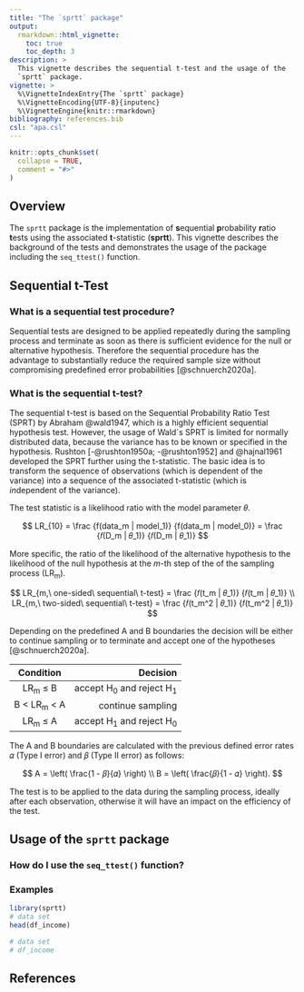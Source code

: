 ```yaml
---
title: "The `sprtt` package"
output:
  rmarkdown::html_vignette:
    toc: true
    toc_depth: 3
description: >
  This vignette describes the sequential t-test and the usage of the
  `sprtt` package.
vignette: >
  %\VignetteIndexEntry{The `sprtt` package}
  %\VignetteEncoding{UTF-8}{inputenc}
  %\VignetteEngine{knitr::rmarkdown}
bibliography: references.bib
csl: "apa.csl"
---
```


```r
knitr::opts_chunk$set(
  collapse = TRUE,
  comment = "#>"
)
```

## Overview

The `sprtt` package is the implementation of **s**equential **p**robability **r**atio **t**ests using the associated **t**-statistic (**sprtt**). This vignette describes the background of the tests and demonstrates the usage of the package including the `seq_ttest()` function.

## Sequential t-Test

### What is a sequential test procedure?

Sequential tests are designed to be applied repeatedly during the sampling process and terminate as soon as there is sufficient evidence for the null or alternative hypothesis. Therefore the sequential procedure has the advantage to substantially reduce the required sample size without compromising predefined error probabilities [@schnuerch2020a].

### What is the sequential t-test?

The sequential t-test is based on the Sequential Probability Ratio Test (SPRT) by Abraham @wald1947, which is a highly efficient sequential hypothesis test. However, the usage of Wald´s SPRT is limited for normally distributed data, because the variance has to be known or specified in the hypothesis. Rushton [-@rushton1950a; -@rushton1952] and @hajnal1961 developed the SPRT further using the t-statistic. The basic idea is to transform the sequence of observations (which is dependent of the variance) into a sequence of the associated t-statistic (which is *in*dependent of the variance).

The test statistic is a likelihood ratio with the model parameter 𝜃.

$$
LR_{10} 
= \frac {f(data_m | model_1)} {f(data_m | model_0)}
= \frac {𝑓(D_m | 𝜃_1)} {𝑓(D_m | 𝜃_1)} 
$$

More specific, the ratio of the likelihood of the alternative hypothesis to the likelihood of the null hypothesis at the *m*-th step of the of the sampling process (LR~m~).

$$
LR_{m,\ one-sided\ sequential\ t-test} 
= \frac {𝑓(t_m | 𝜃_1)} {𝑓(t_m | 𝜃_1)}
\\ 
LR_{m,\ two-sided\ sequential\ t-test} 
= \frac {𝑓(t_m^2 | 𝜃_1)} {𝑓(t_m^2 | 𝜃_1)}
$$

Depending on the predefined A and B boundaries the decision will be either to continue sampling or to terminate and accept one of the hypotheses [@schnuerch2020a].

|    Condition    |                    Decision |
|:---------------:|----------------------------:|
|    LR~m~ ≤ B    | accept H~0~ and reject H~1~ |
| B \< LR~m~ \< A |           continue sampling |
|    LR~m~ ≤ A    | accept H~1~ and reject H~0~ |

The A and B boundaries are calculated with the previous defined error rates 𝛼 (Type I error) and 𝛽 (Type II error) as follows:

$$
A = \left( \frac{1 - 𝛽}{𝛼} \right) \\
B = \left( \frac{𝛽}{1 - 𝛼} \right).
$$

The test is to be applied to the data during the sampling process, ideally after each observation, otherwise it will have an impact on the efficiency of the test.

## Usage of the `sprtt` package

### How do I use the `seq_ttest()` function?

### Examples

```r
library(sprtt)
# data set
head(df_income)
```

```r
# data set
# df_income
```

## References
